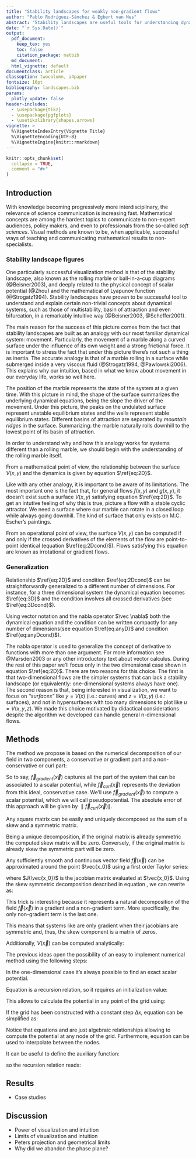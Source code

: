 ```yaml
---
title: "Stability landscapes for weakly non-gradient flows"
author: "Pablo Rodríguez-Sánchez & Egbert van Nes"
abstract: "Stability landscapes are useful tools for understanding dynamical systems. Stability landscapes are usually identified with the physical concept of scalar potential. Unfortunately, the conditions for those potentials to be well defined (and thus, meaningful) are quite restrictive for higher dimensional systems. Here we present a numerical method for decomposing dynamical systems of any size in two terms, one that has an associated potential (the gradient term), and another one that lacks it (the curl term). If the magnitude of the curl part is locally small compared to the gradient part, we can still make approximate use of the concept of stability landscapes. The curl to gradient ratio can be used as a local measure of the error introduced by our approximation."
date: "`r Sys.Date()`"
output:
  pdf_document:
    keep_tex: yes
    toc: false
    citation_package: natbib
  md_document:
  html_vignette: default
documentclass: article
classoption: twocolumn, a4paper
fontsize: 10pt
bibliography: landscapes.bib
params:
  plotly_update: false
header-includes:
  - \usepackage{tikz}
  - \usepackage{pgfplots}
  - \usetikzlibrary{shapes,arrows}
vignette: >
  %\VignetteIndexEntry{Vignette Title}
  %\VignetteEncoding{UTF-8}
  %\VignetteEngine{knitr::rmarkdown}
---
```


```r
knitr::opts_chunk$set(
  collapse = TRUE,
  comment = "#>"
)
```

## Introduction
With knowledge becoming progressively more interdisciplinary, the relevance of science communication is increasing fast. Mathematical concepts are among the hardest topics to communicate to non-expert audiences, policy makers, and even to professionals from the so-called _soft sciences_. Visual methods are known to be, when applicable, successful ways of teaching and communicating mathematical results to non-specialists.

### Stability landscape figures
[comment1]: <> (Proved to be succesful)
One particularly successful visualization method is that of the stability landscape, also known as the rolling marble or ball-in-a-cup diagrams (@Beisner2003), and deeply related to the physical concept of scalar potential (@Zhou) and the mathematical of Lyapunov function (@Strogatz1994). Stability landscapes have proven to be successful tool to understand and explain certain non-trivial concepts about dynamical systems, such as those of multistability, basin of attraction and even bifurcation, in a remarkably intuitive way (@Beisner2003, @Scheffer2001).

[comment2]: <> (Why does it work?)
The main reason for the success of this picture comes from the fact that stability landscapes are built as an analogy with our most familiar dynamical system: movement. Particularly, the movement of a marble along a curved surface under the influence of its own weight and a strong frictional force. It is important to stress the fact that under this picture there's not such a thing as inertia. The accurate analogy is that of a marble rolling in a surface while submerged inside a very viscous fluid (@Strogatz1994, @Pawlowski2006). This explains why our intuition, based in what we know about movement in our everyday life, works so well here. 

The position of the marble represents the state of the system at a given time. With this picture in mind, the shape of the surface summarizes the underlying dynamical equations, being the slope the driver of the movement. Under this picture, the peaks on the undulated surface represent unstable equilibrium states and the wells represent stable equilibrium states. Different basins of attraction are separated by _mountain ridges_ in the surface. Summarizing: the marble naturally rolls downhill to the lowest point of its basin of attraction.

In order to understand why and how this analogy works for systems different than a rolling marble, we should begin with the understanding of the rolling marble itself.

From a mathematical point of view, the relationship between the surface $V(x,y)$ and the dynamics is given by equation $\ref{eq:2D}$.

\begin{equation}
\label{eq:2D}
  \begin{cases}
    \frac{dx}{dt} = f(x,y) = - \frac{\partial V}{\partial x} \\
    \frac{dy}{dt} = g(x,y) = - \frac{\partial V}{\partial y}
  \end{cases}
\end{equation}

[comment3]: <> (Limitations)
Like with any other analogy, it is important to be aware of its limitations. The most important one is the fact that, for general flows $f(x,y)$ and $g(x,y)$, it doesn't exist such a surface $V(x,y)$ satisfying equation $\ref{eq:2D}$. To get an intutive feeling of why this is true, picture a flow with a stable cyclic attractor. We need a surface where our marble can rotate in a closed loop while always going downhill. The kind of surface that only exists on M.C. Escher's paintings.

From an operational point of view, the surface $V(x,y)$ can be computed if and only if the crossed derivatives of the elements of the flow are point-to-point identical (equation $\ref{eq:2Dcond}$). Flows satisfying this equation are known as irrotational or gradient flows.

\begin{equation}
\label{eq:2Dcond}
\frac{\partial f}{\partial y}(x,y) = \frac{\partial g}{\partial x}(x,y)
\end{equation}

### Generalization

Relationship $\ref{eq:2D}$ and condition $\ref{eq:2Dcond}$ can be straightforwardly generalized to a different number of dimensions. For instance, for a three dimensional system the dynamical equation becomes $\ref{eq:3D}$ and the condition involves all crossed derivatives (see $\ref{eq:3Dcond}$).

\begin{equation}
\label{eq:3D}
  \begin{cases}
    \frac{dx}{dt} = f(x,y,z) = - \frac{\partial V}{\partial x} \\
    \frac{dy}{dt} = g(x,y,z) = - \frac{\partial V}{\partial y} \\
    \frac{dz}{dt} = h(x,y,z) = - \frac{\partial V}{\partial z}
  \end{cases}
\end{equation}

\begin{equation}
\label{eq:3Dcond}
\begin{cases}
\frac{\partial f}{\partial y}(x,y,z) = \frac{\partial g}{\partial x}(x,y,z) \\
\frac{\partial g}{\partial z}(x,y,z) = \frac{\partial h}{\partial y}(x,y,z) \\
\frac{\partial h}{\partial x}(x,y,z) = \frac{\partial f}{\partial z}(x,y,z)
\end{cases}
\end{equation}

Using vector notation and the nabla operator $\vec \nabla$ both the dynamical equation and the condition can be written compactly for any number of dimensions(see equation $\ref{eq:anyD}$ and condition $\ref{eq:anyDcond}$).

\begin{equation}
\label{eq:anyD}
  \frac{d\vec x}{dt} = \vec f(\vec x) = - \vec{\nabla{V}}
\end{equation}

\begin{equation}
\label{eq:anyDcond}
  \vec \nabla \times \vec f(\vec x) = \vec 0
\end{equation}

The nabla operator is used to generalize the concept of derivative to functions with more than one argument. For more information see @Marsden2003 or any other introductory text about vector calculus. During the rest of this paper we'll focus only in the two dimensional case shown in equation $\ref{eq:2D}$. There are two reasons for this choice. The first is that two-dimensional flows are the simpler systems that can lack a stability landscape (or equivalently: one-dimensional systems always have one). The second reason is that, being interested in visualization, we want to focus on _"surfaces"_ like $y = V(x)$ (i.e.: curves) and $z = V(x,y)$ (i.e.: surfaces), and not in hypersurfaces with too many dimensions to plot like $u = V(x,y,z)$. We made this choice motivated by didactical considerations despite the algorithm we developed can handle general n-dimensional flows.

## Methods
The method we propose is based on the numerical decomposition of our field in two components, a conservative or gradient part and a non-conservative or curl part:

\begin{equation}
\label{eq:FieldDecomposition}
\vec f (\vec x) = \vec f_{gradient} (\vec x) + \vec f_{curl} (\vec x)
\end{equation}

So to say, $\vec f_{gradient} (\vec x)$ captures all the part of the system that can be associated to a scalar potential, while $\vec f_{curl} (\vec x)$ represents the deviation from this ideal, conservative case. We'll use $\vec f_{gradient} (\vec x)$ to compute a scalar potential, which we will call pseudopotential. The absolute error of this approach will be given by $\parallel \vec f_{curl} (\vec x) \parallel$.

\subsection{Skew-symmetric decomposition}
\label{subsec:SkewSymmDecomposition}
Any square matrix can be easily and uniquely decomposed as the sum of a skew and a symmetric matrix.

\begin{equation}
\label{eq:SkewSymDec}
M = \frac{1}{2} \left( M + M^t \right) + \frac{1}{2} \left( M - M^t \right) \equiv M_{Symm} + M_{Skew}
\end{equation}

Being a unique decomposition, if the original matrix is already symmetric the computed skew matrix will be zero. Conversely, if the original matrix is already skew the symmetric part will be zero.

\subsection{Linear approximation}
\label{subsec:LinearApproximation}
Any sufficiently smooth and continuous vector field $\vec f(\vec x)$ can be approximated around the point $\vec{x_0}$ using a first order Taylor series:

\begin{equation}
\label{eq:TaylorExp}
\vec f(\vec x)^t = \vec f(\vec{x_0})^t + J(\vec{x_0}) \cdot \left(\vec x - \vec{x_0} \right)^t + \mathcal{O} \left( \| \vec x \| ^2 \right)
\end{equation}

where $J(\vec{x_0})$ is the jacobian matrix evaluated at $\vec{x_0}$. Using the skew symmetric decomposition described in equation \ref{eq:SkewSymDec}, we can rewrite \ref{eq:TaylorExp} as:

\begin{equation}
\label{eq:TaylorExpDecomposed}
\vec f(\vec x)^t = \vec f(\vec{x_0})^t + J_{Symm}(\vec{x_0}) \cdot \left(\vec x - \vec{x_0} \right)^t + J_{Skew}(\vec{x_0}) \cdot \left(\vec x - \vec{x_0} \right)^t+ \mathcal{O} \left( \| \vec x \| ^2 \right)
\end{equation}

This trick is interesting because it represents a natural decomposition of the field $\vec f(\vec x)$ in a gradient and a non-gradient term. More specifically, the only non-gradient term is the last one\footnote{This is deeply related with the Helmholtz decomposition: it is proven that, for a huge range of easy to fulfil conditions, any field can be decomposed as $\vec f (\vec x) = - \vec \nabla V (\vec x) + \vec \nabla \times \vec A (\vec x )$, where $V$ and $\vec A$ are known as scalar and vector potentials. Both of them have a straightforward natural interpretation, and are widely used, for instance, in electromagnetism and fluid dynamics}.

\begin{equation}
\label{eq:TaylorExpDecomposedAndGradient}
\vec f(\vec x)^t = - \vec \nabla V(\vec{x})^t + J_{Skew}(\vec{x_0}) \cdot \left(\vec x - \vec{x_0} \right)^t+ \mathcal{O} \left( \| \vec x \| ^2 \right)
\end{equation}

This means that systems like \ref{eq:TaylorExp} are only gradient when their jacobians are symmetric and, thus, the skew component is a matrix of zeros.

Additionally, $V(\vec x)$ can be computed analytically:

\begin{equation}
\label{eq:Potential}
V(\vec{x})^t = V(\vec{x_0})^t - \vec f(\vec x_0) \cdot \left(\vec x - \vec{x_0} \right)^t - \frac{1}{2} \left(\vec x - \vec{x_0} \right) \cdot J_{Symm} (\vec{x_0}) \cdot \left(\vec x - \vec{x_0} \right)^t
\end{equation}

\subsection{Numerical algorithm}
\label{subsec:NumericalAlgorithm}
The previous ideas open the possibility of an easy to implement numerical method using the following steps:

\begin{enumerate}
\item Create a grid in the phase plane $\left\lbrace \vec x_i \right\rbrace$
\item Calculate the jacobian $J(\vec{x_i})$ in each grid point
\item Decompose each jacobian in its skew $J_{Skew}(\vec{x_i})$ and symmetric $J_{Symm}(\vec{x_i})$ components
\item Assign potential 0 to the first point in the grid
\item Use each $J_{Symm}$ to compute the (pseudo)potential point by point, using equation $\ref{eq:Potential}$
\item Use the values of $J_{Skew}(\vec{x_i})$ as a measure of the quality of the approximation point by point (the higher the values in the skew matrix relative to the symmetric ones, the worse)
\end{enumerate}

\subsubsection{One dimensional case}
\label{subsubsec:1Dcase}
In the one-dimensional case it's always possible to find an exact scalar potential.

\begin{equation}
\label{eq:Field1D}
f(x) = f(x_i) + J(x_i) \cdot (x - x_i) : x \in [x_i, x_{i+1})
\end{equation}

\begin{equation}
\label{eq:Potential1D}
V(x) = V(x_i) - f(x_i) \cdot (x - x_i) - \frac{1}{2} J(x_i) \cdot (x - x_i)^2 : x \in [x_i, x_{i+1})
\end{equation}

Equation \ref{eq:Potential1D} is a recursion relation, so it requires an initialization value:

\begin{equation}
\label{eq:Potential1DInit}
V(x_0) = V_0
\end{equation}

This allows to calculate the potential in any point of the grid using:

\begin{equation}
\label{eq:Potential1DGrid}
V(x_i) = V(x_0) - \sum_{n = 0}^{i-1} \left( f(x_n) \cdot (x_{n+1} - x_n) + \frac{1}{2} J(x_n) \cdot (x_{n+1} - x_n)^2 \right)
\end{equation}

If the grid has been constructed with a constant step $\Delta x$, equation \ref{eq:Potential1DGrid} can be simplified as:

\begin{equation}
\label{eq:Potential1DGridSimp}
V(x_i) = V(x_0) - \Delta x \sum_{n = 0}^{i-1} \left( f(x_n) + \frac{1}{2} J(x_n) \cdot \Delta x \right)
\end{equation}

Notice that equations \ref{eq:Potential1DGrid} and \ref{eq:Potential1DGridSimp} are just algebraic relationships allowing to compute the potential at any node of the grid. Furthermore, equation \ref{eq:Potential1D} can be used to interpolate between the nodes.

It can be useful to define the auxiliary function:
\begin{equation}
\label{eq:Increment1D}
\Delta V(x_i, x_{i+1}) = -\int_{x_i}^{x_{i+1}} f(s) \cdot ds = - f(x_i) \cdot (x_{i+1} - x_i) - \frac{1}{2} J(x_i) \cdot (x_{i+1} - x_i)^2
\end{equation}

so the recursion relation reads:
\begin{equation}
\label{eq:Potential1DGridWithIncrement}
V(x_i) = V(x_0) + \sum_{n = 0}^{i-1} \Delta V(x_n, x_{n+1})
\end{equation}


## Results
- Case studies

## Discussion
- Power of visualization and intuition
- Limits of visualization and intuition
- Peters projection and geometrical limits
- Why did we abandon the phase plane?
